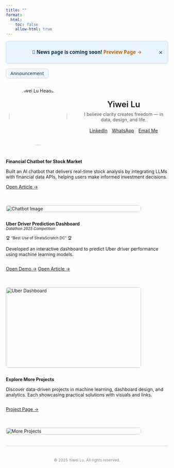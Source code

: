 ```yaml
---
title: ""
format:
  html: 
    toc: false
    allow-html: true
---
```


<!-- Announcement Bar -->
<div id="announce" class="announcement-bar" role="region" aria-label="Site announcement" hidden>
  <span class="emoji" aria-hidden="true">📢</span>
  <strong> News page is coming soon! </strong>
  <a href="news.html" target="_self">Preview Page →</a>
  <button class="ann-close" type="button" aria-label="Dismiss announcement" title="Dismiss">×</button>
</div>

<!-- Toggle button (hidden when bar is visible) -->
<button id="ann-toggle" class="ann-toggle" hidden>Announcement</button>

<style>
  .announcement-bar {
    position: relative;
    display: flex;
    justify-content: center;   /* 🔑 内容居中 */
    align-items: center;
    gap: .6em;
    background: #eaf3ff;
    color: #07315c;
    font: 500 0.95rem/1.3 system-ui, -apple-system, Segoe UI, Roboto, Arial, sans-serif;
    padding: .6em 1em;
    border: 1px solid #bfd9ff;
    border-radius: .5em;
    box-shadow: 0 1px 6px rgba(0,0,0,.08);
    margin: .8em 0 1em;
  }
  .announcement-bar a {
    color: #c46800; font-weight: 600; text-decoration: none;
  }
  .announcement-bar a:hover { text-decoration: underline }
  .ann-close {
    position: absolute; right: 8px; top: 50%; transform: translateY(-50%);
    inline-size: 28px; block-size: 28px;
    border: 0; border-radius: 50%;
    background: transparent; color: inherit;
    font-size: 1.2rem; line-height: 1; cursor: pointer;
  }
  .ann-close:hover { background: rgba(0,0,0,.08) }

  /* Toggle button */
  .ann-toggle {
    display: inline-flex; align-items: center; justify-content: center;
    padding: .4em .9em;
    font: 500 0.9rem/1.2 system-ui, -apple-system, Segoe UI, Roboto, Arial, sans-serif;
    border: 1px solid #bfd9ff; border-radius: .5em;
    background: #f5faff; color: #07315c;
    cursor: pointer;
    box-shadow: 0 1px 4px rgba(0,0,0,.06);
  }
  .ann-toggle:hover { background: #eaf3ff }
</style>

<script>
  (function(){
    const VERSION = '2025-08-28-v3'; // 更新内容时改版本号
    const KEY = 'announce:dismissed';
    const bar = document.getElementById('announce');
    const toggle = document.getElementById('ann-toggle');

    // 初始化显示逻辑
    try {
      const dismissed = localStorage.getItem(KEY);
      if (dismissed !== VERSION) {
        bar.hidden = false; toggle.hidden = true;
      } else {
        bar.hidden = true; toggle.hidden = false;
      }
    } catch(_) { bar.hidden = false; }

    // 关闭事件
    const closeBtn = bar.querySelector('.ann-close');
    closeBtn.addEventListener('click', () => {
      bar.hidden = true;
      toggle.hidden = false;
      try { localStorage.setItem(KEY, VERSION); } catch(_) {}
    });

    // 打开事件
    toggle.addEventListener('click', () => {
      bar.hidden = false;
      toggle.hidden = true;
      try { localStorage.removeItem(KEY); } catch(_) {}
    });
  })();
</script>


```{=html}
<!-- Profile Section -->
<div style="display:flex; flex-wrap:wrap; align-items:center; gap:2em; max-width:900px; margin:2em auto;">
  <!-- Avatar -->
  <div class="avatar-wrapper" style="flex:0 0 200px; text-align:center;">
    <a href="about.html" title="About Me">
      <img src="images/Headshot.jpg" alt="Yiwei Lu Headshot" class="avatar" style="border-radius:50%; width:180px; height:auto;">
    </a>
  </div>

  <!-- Right Side: Name + Motto + Buttons -->
  <div style="flex:1; text-align:center;">
    <span class="name" data-text="Yiwei Lu" style="font-size:1.8em; font-weight:600;">Yiwei Lu</span><br>
    <span class="motto" style="display:block; margin:0.5em 0 1.2em; color:#555;">
      I believe clarity creates freedom — in data, design, and life.
    </span>

    <!-- Buttons directly under motto -->
    <div class="connect-container" style="display:flex; flex-wrap:wrap; gap:1em; justify-content:center; margin-top:1em;">
      <a href="https://www.linkedin.com/in/yiwei-lu78" class="btn" target="_blank">
        <i class="bi bi-linkedin"></i> LinkedIn
      </a>
      <a href="https://wa.me/6266736276" class="btn" target="_blank">
        <i class="bi bi-whatsapp"></i> WhatsApp
      </a>
      <a href="mailto:yiweilu36@uci.edu" class="btn">
        <i class="bi bi-envelope"></i> Email Me
      </a>
    </div>
  </div>
</div>
```


::: { .project-card style="display: flex; flex-wrap: wrap; gap: 1.5em; align-items: flex-start;" markdown="1" }

<!-- Left Text -->
<div style="flex: 1;" markdown="1">
**Financial Chatbot for Stock Market**

Built an AI chatbot that delivers real-time stock analysis by integrating LLMs with financial data APIs, helping users make informed investment decisions.

<div style="margin-top: 1em;">
  [Open Article →](https://medium.com/@dylankl_74733/revolutionizing-stock-market-insights-the-financial-chatbot-that-empowers-investors-d1d8197e6c13){.btn}
</div>
</div>

<!-- Right Pic -->
<div style="flex: 0 0 420px;">
  <img src="images/financial-chatbot1.gif"
       alt="Chatbot Image"
       style="width: 100%; height: auto; border-radius: 0.5em;" />
</div>

:::

::: {.project-card}
<div style="display: flex; flex-wrap: wrap; gap: 1.5em; align-items: flex-start;" markdown="1">

<!-- Left Contents -->
<div style="flex: 1;" markdown="1">
**Uber Driver Prediction Dashboard**  
<small><em>Datathon 2025 Competition</em></small>  

<small>🏆 “Best Use of StrataScratch DC” 🏆</small>


Developed an interactive dashboard to predict Uber driver performance using machine learning models.  

<div style="margin-top: 1em; display: flex; gap: 0.8em;">
  <a href="https://syntax3rr0r1.netlify.app/" class="btn" target="_blank">Open Demo →</a>
  <a href="https://devpost.com/software/uber-driver-conversion-analysis" class="btn" target="_blank">Open Article →</a>
</div>
</div>

<!-- Right Pic -->
<div style="flex: 0 0 420px;">
  <img src="images/datathon.jpg"
       alt="Uber Dashboard"
       style="width: 100%; height: 250px; border-radius: 0.5em;" />
</div>

</div>
::: 

::: {.project-card}
<div style="display: flex; flex-wrap: wrap; gap: 1.5em; align-items: flex-start;" markdown="1">

<!-- Left Contents -->
<div style="flex: 1;" markdown="1">
**Explore More Projects**  

Discover data-driven projects in machine learning, dashboard design, and analytics. Each showcasing practical solutions with visuals and links.

<div style="margin-top: 1em; display: flex; gap: 0.8em;">
  <a href="https://lywww88.github.io/projects/project.qmd" class="btn">Project Page →</a>

</div>
</div>

<!-- Right Pic -->
<div style="flex: 0 0 420px;">
  <img src="images/project.jpg"
       alt="More Projects"
       style="width: 100%; height: auto; border-radius: 0.5em;" />
</div>

</div>
:::

<div aria-hidden="true" style="border-top: 1px solid #ccc; margin: 1.5em 0;"></div>

<p style="text-align: center; color: #888; font-size: 0.85em; margin-top: 3em;">
  © 2025 Yiwei Lu. All rights reserved.
</p>
